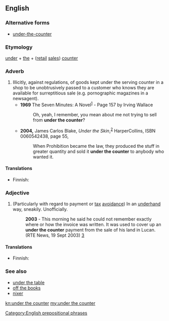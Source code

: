 ==English==

===Alternative forms===
* [[under-the-counter]]

===Etymology===
[[under]] + [[the]] + ([[retail]] [[sales]]) [[counter]]

===Adverb===
{{en-adv|more}}

# Illicitly, against regulations, of goods kept under the serving counter in a shop to be unobtrusively passed to a customer who knows they are available for surreptitious sale (e.g. pornographic magazines in a newsagent).
#* '''1969''' The Seven Minutes: A Novel<sup>[http://books.google.co.uk/books?id=RUo_AAAAIAAJ&q=%22under+the+counter%22&dq=%22under+the+counter%22]</sup> - Page 157 by Irving Wallace
#*: Oh, yeah, I remember, you mean about me not trying to sell from '''under the counter'''?
#* '''2004,''' James Carlos Blake, ''Under the Skin'',<sup>[http://books.google.com/books?id=fDeZe9KuC4gC]</sup> HarperCollins, ISBN 0060542438, page 55,
#*: When Prohibition became the law, they produced the stuff in greater quantity and sold it '''under the counter''' to anybody who wanted it.

====Translations====
{{trans-top|illicitly}}
* Finnish: {{t+|fi|tiski|alt=tiskin}} {{t+|fi|alta}}
{{trans-mid}}
{{trans-bottom}}

===Adjective===
{{en-adj|more}}

# {{British|Ireland|colloquial}} (Particularly with regard to payment or [[tax]] [[avoidance]]) In an [[underhand]] way, sneakily. Unofficially.
#: '''2003''' - This morning he said he could not remember exactly where or how the invoice was written. It was used to cover up an '''under the counter''' payment from the sale of his land in Lucan. (RTE News, 19 Sept 2003) [http://www.rte.ie/news/2003/0919/planning.html]

====Translations====
{{trans-top|unofficially}}
* Finnish: {{t+|fi|pimeä}}
{{trans-mid}}
{{trans-bottom}}

===See also===
* [[under the table]]
* [[off the books]]
* [[nixer]]

[[Category:English prepositional phrases]]

[[kn:under the counter]]
[[my:under the counter]]